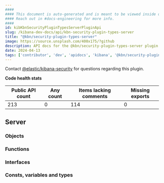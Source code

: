 ```yaml
---
####
#### This document is auto-generated and is meant to be viewed inside our experimental, new docs system.
#### Reach out in #docs-engineering for more info.
####
id: kibKbnSecurityPluginTypesServerPluginApi
slug: /kibana-dev-docs/api/kbn-security-plugin-types-server
title: "@kbn/security-plugin-types-server"
image: https://source.unsplash.com/400x175/?github
description: API docs for the @kbn/security-plugin-types-server plugin
date: 2024-04-13
tags: ['contributor', 'dev', 'apidocs', 'kibana', '@kbn/security-plugin-types-server']
---
```




Contact [@elastic/kibana-security](https://github.com/orgs/elastic/teams/kibana-security) for questions regarding this plugin.

**Code health stats**

| Public API count  | Any count | Items lacking comments | Missing exports |
|-------------------|-----------|------------------------|-----------------|
| 213 | 0 | 114 | 0 |

## Server

### Objects
<DocDefinitionList data={kbnSecurityPluginTypesServerObj.server.objects}/>

### Functions
<DocDefinitionList data={kbnSecurityPluginTypesServerObj.server.functions}/>

### Interfaces
<DocDefinitionList data={kbnSecurityPluginTypesServerObj.server.interfaces}/>

### Consts, variables and types
<DocDefinitionList data={kbnSecurityPluginTypesServerObj.server.misc}/>

